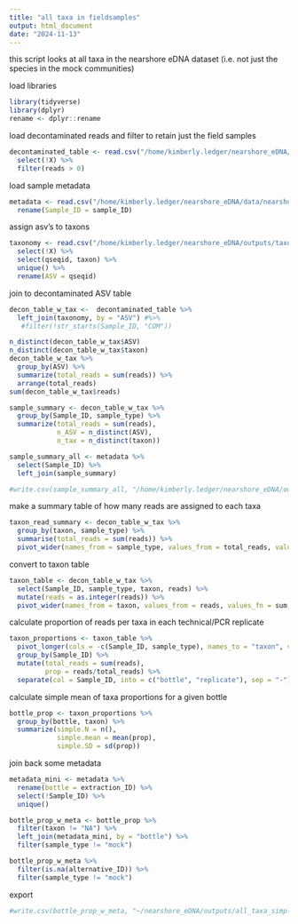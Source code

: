 ```yaml
---
title: "all taxa in fieldsamples"
output: html_document
date: "2024-11-13"
---
```


this script looks at all taxa in the nearshore eDNA dataset (i.e. not just the species in the mock communities)

load libraries
```r
library(tidyverse)
library(dplyr)
rename <- dplyr::rename
```

load decontaminated reads and filter to retain just the field samples 
```r
decontaminated_table <- read.csv("/home/kimberly.ledger/nearshore_eDNA/outputs/decontaminated_asv_table.csv") %>%
  select(!X) %>%
  filter(reads > 0)
```

load sample metadata
```r
metadata <- read.csv("/home/kimberly.ledger/nearshore_eDNA/data/nearshore_metadata.csv") %>%
  rename(Sample_ID = sample_ID)
```

assign asv's to taxons 
```r
taxonomy <- read.csv("/home/kimberly.ledger/nearshore_eDNA/outputs/taxonomy_20250110_collapsed.csv") %>%
  select(!X) %>%
  select(qseqid, taxon) %>%
  unique() %>%
  rename(ASV = qseqid) 
```

join to decontaminated ASV table
```r
decon_table_w_tax <-  decontaminated_table %>%
  left_join(taxonomy, by = "ASV") #%>%
   #filter(!str_starts(Sample_ID, "COM"))
```

```r
n_distinct(decon_table_w_tax$ASV)
n_distinct(decon_table_w_tax$taxon)
decon_table_w_tax %>%
  group_by(ASV) %>%
  summarize(total_reads = sum(reads)) %>%
  arrange(total_reads)
sum(decon_table_w_tax$reads)

sample_summary <- decon_table_w_tax %>%
  group_by(Sample_ID, sample_type) %>%
  summarize(total_reads = sum(reads),
            n_ASV = n_distinct(ASV),
            n_tax = n_distinct(taxon))

sample_summary_all <- metadata %>%
  select(Sample_ID) %>%
  left_join(sample_summary)

#write.csv(sample_summary_all, "/home/kimberly.ledger/nearshore_eDNA/outputs/sample_summary.csv")
```



make a summary table of how many reads are assigned to each taxa 
```r
taxon_read_summary <- decon_table_w_tax %>%
  group_by(taxon, sample_type) %>%
  summarise(total_reads = sum(reads)) %>%
  pivot_wider(names_from = sample_type, values_from = total_reads, values_fill = 0)
```

convert to taxon table 
```r
taxon_table <- decon_table_w_tax %>%
  select(Sample_ID, sample_type, taxon, reads) %>%
  mutate(reads = as.integer(reads)) %>%
  pivot_wider(names_from = taxon, values_from = reads, values_fn = sum, values_fill = 0)
```

calculate proportion of reads per taxa in each technical/PCR replicate 
```r
taxon_proportions <- taxon_table %>%
  pivot_longer(cols = -c(Sample_ID, sample_type), names_to = "taxon", values_to = "reads") %>%
  group_by(Sample_ID) %>%
  mutate(total_reads = sum(reads),
         prop = reads/total_reads) %>%
  separate(col = Sample_ID, into = c("bottle", "replicate"), sep = "-")
```

calculate simple mean of taxa proportions for a given bottle 
```r
bottle_prop <- taxon_proportions %>%
  group_by(bottle, taxon) %>%
  summarize(simple.N = n(),
            simple.mean = mean(prop),
            simple.SD = sd(prop))
```

join back some metadata
```r
metadata_mini <- metadata %>%
  rename(bottle = extraction_ID) %>%
  select(!Sample_ID) %>%
  unique()

bottle_prop_w_meta <- bottle_prop %>%
  filter(taxon != "NA") %>%
  left_join(metadata_mini, by = "bottle") %>%
  filter(sample_type != "mock")

bottle_prop_w_meta %>%
  filter(is.na(alternative_ID)) %>%
  filter(sample_type != "mock")
```


export
```r
#write.csv(bottle_prop_w_meta, "~/nearshore_eDNA/outputs/all_taxa_simple_20250110.csv")
```
